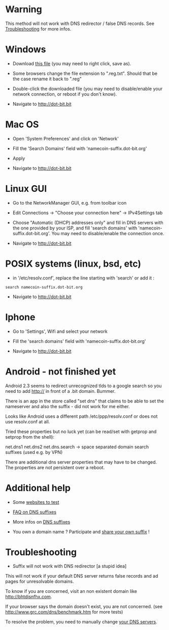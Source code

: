 = Warning =

This method will not work with DNS redirector / false DNS records. See [[How_To_Configure_Dns_Suffix#Troubleshooting|Troubleshooting]] for more infos.

= Windows =

* Download [http://dot-bit.org/files/suffixes/namecoin.reg this file] (you may need to right click, save as).

* Some browsers change the file extension to ".reg.txt". Should that be the case rename it back to ".reg"

* Double-click the downloaded file (you may need to disable/enable your network connection, or reboot if you don't know).

* Navigate to http://dot-bit.bit

= Mac OS =

* Open 'System Preferences' and click on 'Network'

* Fill the 'Search Domains' field with 'namecoin-suffix.dot-bit.org'

* Apply

* Navigate to http://dot-bit.bit

= Linux GUI =

* Go to the NetworkManager GUI, e.g. from toolbar icon

* Edit Connections -> "Choose your connection here" -> IPv4Settings tab

* Choose "Automatic (DHCP) addresses only" and fill in DNS servers with the one provided by your ISP, and fill 'search domains' with 'namecoin-suffix.dot-bit.org'. You may need to disable/enable the connection once.

* Navigate to http://dot-bit.bit

= POSIX systems (linux, bsd, etc) =

* in '/etc/resolv.conf', replace the line starting with 'search' or add it :

 search namecoin-suffix.dot-bit.org

* Navigate to http://dot-bit.bit

= Iphone =

* Go to 'Settings', Wifi and select your network

* Fill the 'search domains' field with 'namecoin-suffix.dot-bit.org'

* Navigate to http://dot-bit.bit

= Android - not finished yet =
Android 2.3 seems to redirect unrecognized tlds to a google search so you need to add http:// in front of a .bit domain. Bummer.

There is an app in the store called "set dns" that claims to be able to set the nameserver and also the suffix - did not work for me either.


Looks like Android uses a different path /etc/ppp/resolv.conf or does not use resolv.conf at all.

Tried these properties but no luck yet (can be read/set with getprop and setprop from the shell):

net.dns1
net.dns2
net.dns.search -> space separated domain search suffixes (used e.g. by VPN)

There are additional dns server properties that may have to be changed. The properties are not persistent over a reboot.

= Additional help =

* Some [[Dot-Bit_Websites|websites to test]]

* [[DNS_Suffix_FAQ|FAQ on DNS suffixes]]

* More infos on [http://dot-bit.org/HowToBrowseBitDomainsAdvanced#Full_support_with_DNS_suffix_resolution DNS suffixes]

* You own a domain name ? Participate and [[How_To_Create_A_Dns_Suffix|share your own suffix]] !

= Troubleshooting =

* Suffix will not work with DNS redirector [a stupid idea]

This will not work if your default DNS server returns false records and ad pages for unresolvable domains.

To know if you are concerned, visit an non existent domain like http://bhtdisnfhx.com.

If your browser says the domain doesn't exist, you are not concerned. (see http://www.grc.com/dns/benchmark.htm for more tests)

To resolve the problem, you need to manually change [[HowToBrowseBitDomains#Replace_your_DNS_server_with_a_compatible_one|your DNS servers]].